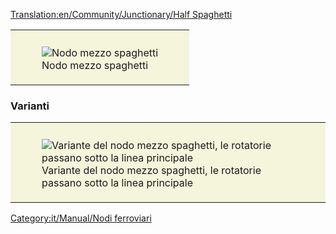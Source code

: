 [[Translation:en/Community/Junctionary/Half Spaghetti]]
{{it/Community/Nodo/Nodi ferroviari}}
{{it/Community/Nodo/Requisiti nodo|<!--1-->Costoso
|<!-- 2 -->2
|<!-- 3 -->1
|<!-- 4 -->2
|<!-- 5 -->1
|<!-- 6 -->1
|<!-- 7 -->0
|<!-- 8 -->0
|<!-- 9 -->0
|<!-- 10 -->1
|<!-- 11 -->0
|<!-- 12 -->3
|<!-- lasciare vuoto questo spazio -->
|<!-- 13 -->I treni guasti bloccano un solo binario.
|<!-- 14 -->
'''Pro'''
* Può gestire un gran numero di treni alla volta. 
* Gli ingorghi sono improbabili.
* La linea principale è piana e dritta.
* I treni non devono affrontare rotatorie come con il mezzo quadrifoglio.
'''Contro'''
* I treni devono rallentare per salire un pendio.
* I treni devono girare a sinistra per andare a destra. Ciò potrebbe portare a perdere i treni. (Può essere risolto usando i [[en/Manual/Waypoints]]) Questo non è più un problema con le versioni OpenTTD più recenti che utilizzano un pathfinder più avanzato.
* Costa molto e richiede una quantità moderata di spazio per realizzarlo.
'''Suggerimenti'''<br />
La cosa migliore è costruire le rotatorie grandi abbastanza da contenere il più lungo dei tuoi treni senza bloccare la linea principale da cui è entrato.
<!-- 

Legenda numeri: 1 Costo; 2 Difficoltà di costruzione; 3 Tunnel; 4 Ponti; 5 Curve; 6 Dislivelli; 
7 Bivi; 8 Percorso diretto; 9 Percorsi natuali; 10 Stallo; 11 Rotatoria; 12 Segnale; 13 Guasti; 14 Lista

Per spiegazioni dettagliate sulla compilazione clicca sul titolo del template.
 -->
}}
{|style="border: 0px; margin: auto;"
|style="padding: 10px 10px 5px; 10px; background-color: #F5F5DC;"|[[File:en/Community/Junctionary/3way halfspaghetti.png|frame|center|Nodo mezzo spaghetti]]
|}

===Varianti===
{|style="border: 0px; margin: auto; "
|style="padding: 10px 10px 5px; 10px; background-color: #F5F5DC;"|[[File:en/Community/Junctionary/Half spaghetti.jpeg|frame|center|Variante del nodo mezzo spaghetti, le rotatorie passano sotto la linea principale]]
|}

[[Category:it/Manual/Nodi ferroviari]]